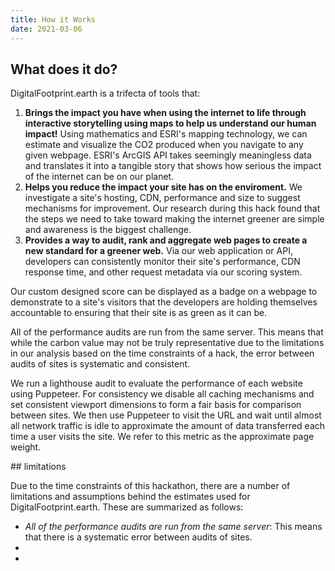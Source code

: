 ```yaml
---
title: How it Works
date: 2021-03-06
---
```


## What does it do?

DigitalFootprint.earth is a trifecta of tools that:

1. **Brings the impact you have when using the internet to life through interactive storytelling using maps to help us understand our human impact!** Using mathematics and ESRI's mapping technology, we can estimate and visualize the CO2 produced when you navigate to any given webpage. ESRI's ArcGIS API takes seemingly meaningless data and translates it into a tangible story that shows how serious the impact of the internet can be on our planet.
2. **Helps you reduce the impact your site has on the enviroment.** We investigate a site's hosting, CDN, performance and size to suggest mechanisms for improvement. Our research during this hack found that the steps we need to take toward making the internet greener are simple and awareness is the biggest challenge.
3. **Provides a way to audit, rank and aggregate web pages to create a new standard for a greener web.** Via our web application or API, developers can consistently monitor their site's performance, CDN response time, and other request metadata via our scoring system.

Our custom designed score can be displayed as a badge on a webpage to demonstrate to a site's visitors that the developers are holding themselves accountable to ensuring that their site is as green as it can be.

All of the performance audits are run from the same server. This means that while the carbon value may not be truly representative due to the limitations in our analysis based on the time constraints of a hack, the error between audits of sites is systematic and consistent.

We run a lighthouse audit to evaluate the performance of each website using Puppeteer. For consistency we disable all caching mechanisms and set consistent viewport dimensions to form a fair basis for comparison between sites. We then use Puppeteer to visit the URL and wait until almost all network traffic is idle to approximate the amount of data transferred each time a user visits the site. We refer to this metric as the approximate page weight.

## limitations

Due to the time constraints of this hackathon, there are a number of limitations and assumptions behind the estimates used for DigitalFootprint.earth. These are summarized as follows:

- _All of the performance audits are run from the same server_: This means that there is a systematic error between audits of sites.
-
-
